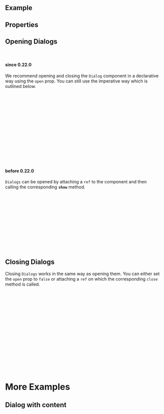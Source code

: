 
<Meta of={ComponentStories} />

<DocsHeader />

<br />

## Example

<Canvas of={ComponentStories.Default} />

## Properties

<ControlsWithNote of={ComponentStories.Default} />

## Opening Dialogs

<br />

#### since 0.22.0

We recommend opening and closing the `Dialog` component in a declarative way using the `open` prop.
You can still use the imperative way which is outlined below.

```jsx
const MyComponentWithDialog = () => {
  const [dialogIsOpen, setDialogIsOpen] = useState(false);
  return (
    <>
      <Button
        onClick={() => {
          setDialogIsOpen(true);
        }}
      >
        Open Dialog
      </Button>
      <Dialog open={dialogIsOpen} />
    </>
  );
};
```

#### before 0.22.0

`Dialogs` can be opened by attaching a `ref` to the component and then calling the corresponding **`show`** method.

```jsx
const DialogComponent = () => {
  const dialogRef = useRef(null);
  const onButtonClick = () => {
    dialogRef.current.show();
  };
  return (
    <>
      <Button onClick={onButtonClick}>Open Dialog</Button>
      <Dialog ref={dialogRef}>Some Content</Dialog>
    </>
  );
};
```

## Closing Dialogs

Closing `Dialogs` works in the same way as opening them.
You can either set the `open` prop to `false` or attaching a `ref` on which the corresponding `close` method is called.

```jsx
const DialogComponent = () => {
  const dialogRef = useRef(null);
  const handleOpen = (e) => {
    dialogRef.current.show();
  };
  const handleClose = () => {
    dialogRef.current.close();
  };
  return (
    <>
      <Button onClick={handleOpen}>Open Dialog</Button>
      <Dialog ref={dialogRef}>
        <Button onClick={handleClose}>Close Dialog</Button>
      </Dialog>
    </>
  );
};
```

# More Examples

## Dialog with content

<Canvas of={ComponentStories.WithContent} />

<Footer />
